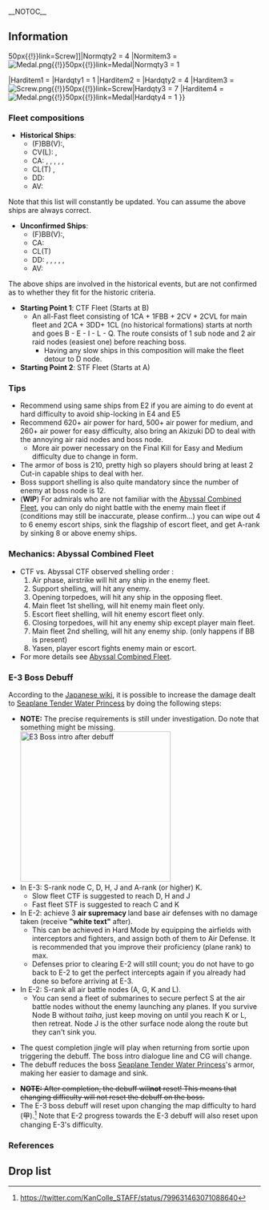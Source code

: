 __NOTOC__
<div style="text-align:center;margin-top:20px;">{{Event/DetailToggle}}</div>

==Information==
<div class="mw-collapsible mw-expanded">{{clear}}

{{Notice|align=left|
:Report your fleet composition for branching rule determination [https://goo.gl/forms/FPwZxiSkcQTIm51c2 here]
:To view the submitted fleet composition reports go [https://docs.google.com/spreadsheets/d/1d9qDLp9QpCNF-u7zOlvJZGYFg07IewKaP7OHfMd-etQ here].
:Discuss new mechanics, fleet & equipment setup, LBAS setup, farming strategies, etc [[Thread:494118|here]].
}}

{{Event/MapInfo
|en = Proclamation! Fleet Strategy Plan #3
|jp = 発令！艦隊作戦第三法
|romaji = Hatsurei! Kantai Sakusen Dai San-hō
|tag = Interception Fleet
|hp_easy = {{Tooltip|1850|5 full kills (Seaplane Tender Water Princess)}}
|hp_normal = {{Tooltip|1900|5 full kills (Seaplane Tender Water Princess II)}}
|hp_hard = {{Tooltip|2340|6 full kills (Seaplane Tender Water Princess III)}}
|mechanics = Combined Fleet@Combined Fleet, Abyssal Combined Fleet@Abyssal Combined Fleet, Ship Locking@Events/Mechanics#Ship_Locking, Boss Debilitation@Events/Mechanics#Map-specific_Mechanics

|Allreward = {{ShipBattleCardKai|Commandant Teste}}
|Easyitem1 = {{EquipmentCardKai|Underway Replenishment|size=50px}}|Easyqty1 = 1

|Normitem1 = {{EquipmentCardKai|Underway Replenishment|size=50px}}|Normqty1 = 2
|Normitem2 = [[File:Screw.png{{!}}50px{{!}}link=Screw]]|Normqty2 = 4
|Normitem3 = [[File:Medal.png{{!}}50px{{!}}link=Medal]]|Normqty3 = 1

|Harditem1 = {{EquipmentCardKai|Laté 298B|size=50px}}|Hardqty1 = 1
|Harditem2 = {{EquipmentCardKai|Underway Replenishment|size=50px}}|Hardqty2 = 4
|Harditem3 = [[File:Screw.png{{!}}50px{{!}}link=Screw]]|Hardqty3 = 7
|Harditem4 = [[File:Medal.png{{!}}50px{{!}}link=Medal]]|Hardqty4 = 1
}}
{{MapBranchingTable
|width = default
|0 -> 1 = Carrier Task Force
|0 -> 2 = Surface Task Force

|A/battle -> B/battle = * Historical routing, requirement unknown
|A/battle -> C/battle = * Pass the LoS check '''AND''' do not meet any requirements to go to M
|A/battle -> M/empty =
* Failed the LoS check
* Amount of (F)BB(V)+CV ≧ 4 total in '''BOTH''' fleet

|B/battle -> D/battle = 
* Slow Fleet
* Amount of CV(B) ≧ 3
|B/battle -> E/battle = * Fast Fleet 

|D/battle -> N/empty =
* Amount of CV(B) ≧ 3
* Amount of CVL ≦ 1 '''(UNCONFIRMED)'''
* Fleet contains CAV'''(UNCONFIRMED)'''
|D/battle -> F/battle =
* Amount of DD ≧ 3 in '''ESCORT''' fleet
* Amount of CLT ≧ 2 '''AND''' at least a (F)BB(V) is in the '''MAIN''' fleet
* Historical routing, requirement unknown
|D/battle -> E/battle = * Historical routing, requirement unknown

|C/battle -> E/battle = * Does not meet the requirements to go to G
|C/battle -> G/storm = * Fast Fleet '''AND''' Fleet contains NO CV '''AND''' Fleet contains NO FBB in the '''ESCORT''' fleet '''(UNCONFIRMED)'''

|F/battle -> J/battle = * Does not meet the requirements to go to H
|F/battle -> H/battle = * FBB is present in the '''ESCORT''' fleet

|E/empty -> H/battle = * Choice
|E/empty -> I/battle = * Choice

|H/battle -> J/battle = * Fixed route

|J/battle -> Q/battle = ???
|J/battle -> O/empty = ???

|I/battle -> H/battle = * Amount of (F)BB(V) + CV ≧ 4 in '''MAIN''' fleet
|I/battle -> O/empty = * Does not meet any requirements to go to L or K
|I/battle -> L/battle =
* Amount of DD ≧ 3 in '''ESCORT''' fleet
* Historical ships in fleet ≧ 6 '''(Overrides any other branching rules)'''
|I/battle -> K/battle =
* Amount of DD = 2 in fleet
* Historical ships is present but amount is ≦ 5.

|K/battle -> L/battle = ???
|K/battle -> P/empty = ???
}}

===Fleet compositions===
*'''Historical Ships''':
**(F)BB(V):{{ShipLink|Ise}}, {{ShipLink|Hyuuga}}
**CV(L): {{ShipLink|Souryuu}}, {{ShipLink|Hiryuu}}
**CA: {{ShipLink|Atago}}, {{ShipLink|Maya}}, {{ShipLink|Choukai}}, {{ShipLink|Myoukou}}, {{ShipLink|Haguro}}, {{ShipLink|Nachi}}
**CL(T) {{ShipLink|Jintsuu}}, {{ShipLink|Kiso}}
**DD: {{ShipLink|Nowaki}}
**AV:

Note that this list will constantly be updated. You can assume the above ships are always correct.

*'''Unconfirmed Ships''':
**(F)BB(V):{{ShipLink|Fusou}}, {{ShipLink|Yamashiro}}
**CA: {{ShipLink|Takao}}
**CL(T) {{ShipLink|Tama}}
**DD: {{ShipLink|Arashi}}, {{ShipLink|Arashio}}, {{ShipLink|Oyashio}}, {{ShipLink|Kuroshio}}, {{ShipLink|Ushio}}, {{ShipLink|Sazanami}}
**AV:{{ShipLink|Mizuho}}

The above ships are involved in the historical events, but are not confirmed as to whether they fit for the historic criteria.

*'''Starting Point 1''': CTF Fleet (Starts at B)
**An all-Fast fleet consisting of 1CA + 1FBB + 2CV + 2CVL for main fleet and 2CA + 3DD+ 1CL (no historical formations) starts at north and goes B - E - I - L - Q. The route consists of 1 sub node and 2 air raid nodes (easiest one) before reaching boss.
***Having any slow ships in this composition will make the fleet detour to D node.
*'''Starting Point 2''': STF Fleet (Starts at A)

===Tips===
*Recommend using same ships from E2 if you are aiming to do event at hard difficulty to avoid ship-locking in E4 and E5
*Recommend 620+ air power for hard, 500+ air power for medium, and 260+ air power for easy difficulty, also bring an Akizuki DD to deal with the annoying air raid nodes and boss node.
**More air power necessary on the Final Kill for Easy and Medium difficulty due to change in form.
*The armor of boss is 210, pretty high so players should bring at least 2 Cut-in capable ships to deal with her.
*Boss support shelling is also quite mandatory since the number of enemy at boss node is 12.
*('''WIP''') For admirals who are not familiar with the [[Abyssal Combined Fleet]], you can only do night battle with the enemy main fleet if (conditions may still be inaccurate, please confirm...) you can wipe out 4 to 6 enemy escort ships, sink the flagship of escort fleet, and get A-rank by sinking 8 or above enemy ships.

===Mechanics: Abyssal Combined Fleet===
*CTF vs. Abyssal CTF observed shelling order :
*# Air phase, airstrike will hit any ship in the enemy fleet.
*# Support shelling, will hit any enemy.
*# Opening torpedoes, will hit any ship in the opposing fleet.
*# Main fleet 1st shelling, will hit enemy main fleet only.
*# Escort fleet shelling, will hit enemy escort fleet only.
*# Closing torpedoes, will hit any enemy ship except player main fleet.
*# Main fleet 2nd shelling, will hit any enemy ship. (only happens if BB is present)
*# Yasen, player escort fights enemy main or escort.
* For more details see [[Abyssal Combined Fleet]].

===E-3 Boss Debuff===
According to the [http://wikiwiki.jp/kancolle/?%C8%AF%CE%E1%A1%AA%A1%D6%B4%CF%C2%E2%BA%EE%C0%EF%C2%E8%BB%B0%CB%A1%A1%D7%2FE3%20%A4%BD%A4%CE%C2%BE%BE%F0%CA%F3%C4%F3%B6%A11 Japanese wiki], it is possible to increase the damage dealt to [[Seaplane Tender Water Princess]] by doing the following steps:
*'''NOTE:''' The precise requirements is still under investigation. Do note that something might be missing.[[File:DMG_E-3_Hime.png|300px|right|E3 Boss intro after debuff]]
*In E-3: S-rank node C, D, H, J and A-rank (or higher) K.
**Slow fleet CTF is suggested to reach D, H and J
**Fast fleet STF is suggested to reach C and K
*In E-2: achieve 3 '''air supremacy '''land base air defenses with no damage taken (receive '''"white text"''' after).
** This can be achieved in Hard Mode by equipping the airfields with interceptors and fighters, and assign both of them to Air Defense. It is recommended that you improve their proficiency (plane rank) to max.
** Defenses prior to clearing E-2 will still count; you do not have to go back to E-2 to get the perfect intercepts again if you already had done so before arriving at E-3.
*In E-2: S-rank all air battle nodes (A, G, K and L).
** You can send a fleet of submarines to secure perfect S at the air battle nodes without the enemy launching any planes. If you survive Node B without ''taiha'', just keep moving on until you reach K or L, then retreat. Node J is the other surface node along the route but they can't sink you.

*The quest completion jingle will play when returning from sortie upon triggering the debuff. The boss intro dialogue line and CG will change.
*The debuff reduces the boss [[Seaplane Tender Water Princess]]'s armor, making her easier to damage and sink.


*<strike>'''NOTE:''' After completion, the debuff will''' not''' reset! This means that changing difficulty will not reset the debuff on the boss.</strike>
*The E-3 boss debuff will reset upon changing the map difficulty to hard (甲).<ref>https://twitter.com/KanColle_STAFF/status/799631463071088640</ref> Note that E-2 progress towards the E-3 debuff will also reset upon changing E-3's difficulty.

===References===
<references />

</div>{{clear}} <!-- Information collapsible -->

{{:Fall 2016 Event/E-3/Enemy patterns}}

==Drop list==
<div class="mw-collapsible mw-expanded">{{clear}}

{{DropList
|no_legend = true
|filter_button = true
|nodes = C, D, H, J, K, Q, 
|boss = Q
|Akashi: C/Easy, J/Easy, H/Easy, K/Medium
|Akigumo: Q/Easy
|Akitsushima: Q/Easy
|Amagi: Q/Easy
|Amatsukaze: Q/Easy
|Asagumo:Q/Easy, J/Medium
|Hamakaze: Q/Easy
|Hiryuu: Q/Easy
|Kawakaze: Q/Easy, H/Hard, J/Medium
|Mikuma: Q/Easy
|Makigumo: D/Easy, H/Hard, J/Medium
|Mizuho: Q/Easy
|Okinami: J/Medium
|Ooyodo: J/Easy
|Takanami: J/Easy
|Tanikaze: Q/Easy
|Tokitsukaze: Q/Easy
|Umikaze: Q/Easy
|Urakaze: Q/Easy
|Yamagumo: Q/Easy
|Yamakaze: Q/Easy
|Yuugumo: D/Easy
}}

</div> <!-- Drop list collapsible -->